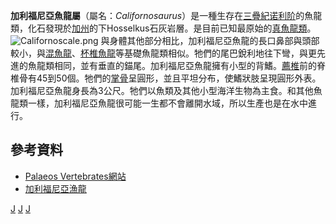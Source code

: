 {{Automatic taxobox
| taxon = Californosaurus
| authority = Kuhn, 1934
| fossil_range = {{fossilrange|228|210}}
| image = Californosaurus_BW.jpg
| image_caption = 皮氏加利福尼亞魚龍
| status = FOSSIL
| type_species = '''皮氏加利福尼亞魚龍<br>''Californosaurus perrini'''''
| type_species_authority = Kuhn, 1934
}}

'''加利福尼亞魚龍屬'''（屬名：''Californosaurus''）是一種生存在[[三疊紀|三疊紀]][[诺利阶|诺利阶]]的魚龍類，化石發現於[[加州|加州]]的下Hosselkus石灰岩層。是目前已知最原始的[[真魚龍類|真魚龍類]]。
[[File:Californoscale.png|left]]
與身體其他部分相比，加利福尼亞魚龍的長口鼻部與頭部較小，與[[混魚龍|混魚龍]]、[[杯椎魚龍|杯椎魚龍]]等基礎魚龍類相似。牠們的尾巴銳利地往下彎，與更先進的魚龍類相同，並有垂直的錨尾。加利福尼亞魚龍擁有小型的背鰭。[[薦椎|薦椎]]前的脊椎骨有45到50個。牠們的[[掌骨|掌骨]]呈圓形，並且平坦分布，使鰭狀肢呈現圓形外表。加利福尼亞魚龍身長為3公尺。牠們以魚類及其他小型海洋生物為主食。和其他魚龍類一樣，加利福尼亞魚龍很可能一生都不會離開水域，所以生產也是在水中進行。

==參考資料==
*[https://web.archive.org/web/20101221003314/http://www.palaeos.com/Vertebrates/Units/210Eureptilia/400.html Palaeos Vertebrates網站] 
*[https://web.archive.org/web/20070929130906/http://home.scarlet.be/ichthyosaurus/californopas.html 加利福尼亞漁龍]
{{魚龍形下綱|I.}}
{{Taxonbar|from=Q924246}}

[[Category:魚龍目|J]]
[[Category:三疊紀爬行動物|J]]
[[Category:1934年描述的分类群|J]]


{{Paleo-reptile-stub}}